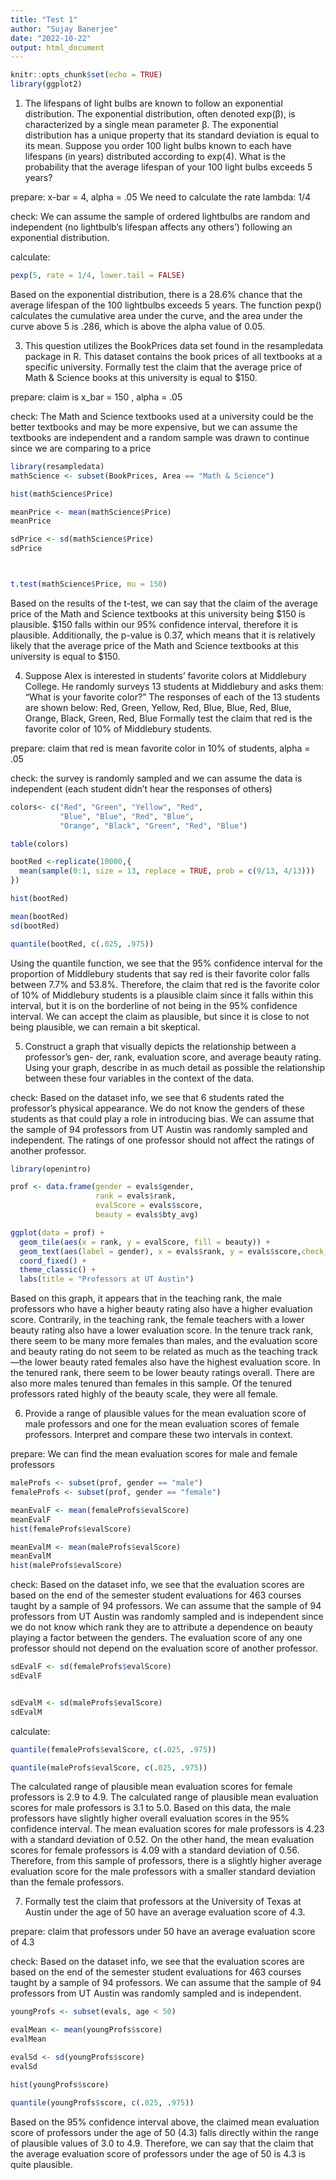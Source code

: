 ```yaml
---
title: "Test 1"
author: "Sujay Banerjee"
date: "2022-10-22"
output: html_document
---
```


```r
knitr::opts_chunk$set(echo = TRUE)
library(ggplot2)
```

1) The lifespans of light bulbs are known to follow an exponential distribution. The
exponential distribution, often denoted exp(β), is characterized by a single mean
parameter β. The exponential distribution has a unique property that its standard
deviation is equal to its mean. Suppose you order 100 light bulbs known to each
have lifespans (in years) distributed according to exp(4). What is the probability
that the average lifespan of your 100 light bulbs exceeds 5 years?

prepare:
x-bar = 4, alpha = .05
We need to calculate the rate lambda: 1/4

check:
We can assume the sample of ordered lightbulbs are random and independent (no lightbulb's lifespan affects any others') following an exponential distribution.

calculate:
```r
pexp(5, rate = 1/4, lower.tail = FALSE)
```

Based on the exponential distribution, there is a 28.6% chance that the average lifespan of the 100 lightbulbs exceeds 5 years. The function pexp() calculates the cumulative area under the curve, and the area under the curve above 5 is .286, which is above the alpha value of 0.05. 




3) This question utilizes the BookPrices data set found in the resampledata package
in R. This dataset contains the book prices of all textbooks at a specific university.
Formally test the claim that the average price of Math & Science books at this
university is equal to $150.


prepare: 
claim is x_bar = 150 , alpha = .05


check: 
The Math and Science textbooks used at a university could be the better textbooks and  may be more expensive, but we can assume the textbooks are independent and a random sample was drawn to continue since we 
are comparing to a price


```r
library(resampledata)
mathScience <- subset(BookPrices, Area == "Math & Science")

hist(mathScience$Price)

meanPrice <- mean(mathScience$Price)
meanPrice

sdPrice <- sd(mathScience$Price)
sdPrice



t.test(mathScience$Price, mu = 150)


```
Based on the results of the t-test, we can say that the claim of the average price of the Math and Science textbooks at this university being $150 is plausible. $150 falls within our 95% confidence interval, therefore it is plausible. Additionally, the p-value is 0.37, which means that it is relatively likely that the average price of the Math and Science textbooks at this university is equal to $150. 





4) Suppose Alex is interested in students’ favorite colors at Middlebury College. He
randomly surveys 13 students at Middlebury and asks them: “What is your favorite
color?” The responses of each of the 13 students are shown below:
Red, Green, Yellow, Red, Blue, Blue, Red, Blue, Orange, Black, Green, Red, Blue
Formally test the claim that red is the favorite color of 10% of Middlebury students.


prepare:
claim that red is mean favorite color in 10% of students, alpha = .05

check:
the survey is randomly sampled and we can assume the data is independent (each student didn't hear the responses of others)



```r
colors<- c("Red", "Green", "Yellow", "Red",
           "Blue", "Blue", "Red", "Blue", 
           "Orange", "Black", "Green", "Red", "Blue")

table(colors)
```


```r
bootRed <-replicate(10000,{
  mean(sample(0:1, size = 13, replace = TRUE, prob = c(9/13, 4/13)))
})

hist(bootRed)

mean(bootRed)
sd(bootRed)
```


```r
quantile(bootRed, c(.025, .975))
```
Using the quantile function, we see that the 95% confidence interval for the proportion of Middlebury students that say red is their favorite color falls between 7.7% and 53.8%. Therefore, the claim that red is the favorite color of 10% of Middlebury students is a plausible claim since it falls within this interval, but it is on the borderline of not being in the 95% confidence interval. We can accept the claim as plausible, but since it is close to not being plausible, we can remain a bit skeptical.







5) Construct a graph that visually depicts the relationship between a professor’s gen-
der, rank, evaluation score, and average beauty rating. Using your graph, describe
in as much detail as possible the relationship between these four variables in the
context of the data.


check:
Based on the dataset info, we see that 6 students rated the professor's physical appearance. We do not know the genders of these students as that could play a role in introducing bias. We can assume that the sample of 94 professors from UT Austin was randomly sampled and independent. The ratings of one professor should not affect the ratings of another professor.



```r
library(openintro)

prof <- data.frame(gender = evals$gender,
                   rank = evals$rank,
                   evalScore = evals$score,
                   beauty = evals$bty_avg)

ggplot(data = prof) + 
  geom_tile(aes(x = rank, y = evalScore, fill = beauty)) +
  geom_text(aes(label = gender), x = evals$rank, y = evals$score,check_overlap = TRUE, color = "white", size = 2) +
  coord_fixed() +
  theme_classic() + 
  labs(title = "Professors at UT Austin")


```
Based on this graph, it appears that in the teaching rank, the male professors who have a higher beauty rating also have a higher evaluation score. Contrarily, in the teaching rank, the female teachers with a lower beauty rating also have a lower evaluation score. In the tenure track rank, there seem to be many more females than males, and the evaluation score and beauty rating do not seem to be related as much as the teaching track---the lower beauty rated females also have the highest evaluation score. In the tenured rank, there seem to be lower beauty ratings overall. There are also more males tenured than females in this sample. Of the tenured professors rated highly of the beauty scale, they were all female. 






6) Provide a range of plausible values for the mean evaluation score of male professors
and one for the mean evaluation scores of female professors. Interpret and compare
these two intervals in context. 


prepare: 
We can find the mean evaluation scores for male and female professors

```r
maleProfs <- subset(prof, gender == "male")
femaleProfs <- subset(prof, gender == "female")
```

```r
meanEvalF <- mean(femaleProfs$evalScore)
meanEvalF
hist(femaleProfs$evalScore)

meanEvalM <- mean(maleProfs$evalScore)
meanEvalM
hist(maleProfs$evalScore)

```


check:
Based on the dataset info, we see that the evaluation scores are based on the end of the semester student evaluations for 463 courses taught by a sample of 94 professors. We can assume that the sample of 94 professors from UT Austin was randomly sampled and is independent since we do not know which rank they are to attribute a dependence on beauty playing a factor between the genders. The evaluation score of any one professor should not depend on the evaluation score of another professor.


```r
sdEvalF <- sd(femaleProfs$evalScore)
sdEvalF


sdEvalM <- sd(maleProfs$evalScore)
sdEvalM
```

calculate:
```r
quantile(femaleProfs$evalScore, c(.025, .975))
```
```r
quantile(maleProfs$evalScore, c(.025, .975))
```
The calculated range of plausible mean evaluation scores for female professors is 2.9 to 4.9. The calculated range of plausible mean evaluation scores for male professors is 3.1 to 5.0. Based on this data, the male professors have slightly higher overall evaluation scores in the 95% confidence interval. The mean evaluation scores for male professors is 4.23 with a standard deviation of 0.52. On the other hand, the mean evaluation scores for female professors is 4.09 with a standard deviation of 0.56. Therefore, from this sample of professors, there is a slightly higher average evaluation score for the male professors with a smaller standard deviation than the female professors.




7) Formally test the claim that professors at the University of Texas at Austin under
the age of 50 have an average evaluation score of 4.3.


prepare:
claim that professors under 50 have an average evaluation score of 4.3

check: 
Based on the dataset info, we see that the evaluation scores are based on the end of the semester student evaluations for 463 courses taught by a sample of 94 professors. We can assume that the sample of 94 professors from UT Austin was randomly sampled and is independent. 

```r
youngProfs <- subset(evals, age < 50)
```

```r
evalMean <- mean(youngProfs$score)
evalMean

evalSd <- sd(youngProfs$score)
evalSd

hist(youngProfs$score)
```
```r

quantile(youngProfs$score, c(.025, .975))
```
Based on the 95% confidence interval above, the claimed mean evaluation score of professors under the age of 50 (4.3) falls directly within the range of plausible values of 3.0 to 4.9. Therefore, we can say that the claim that the average evaluation score of professors under the age of 50 is 4.3 is quite plausible. 


